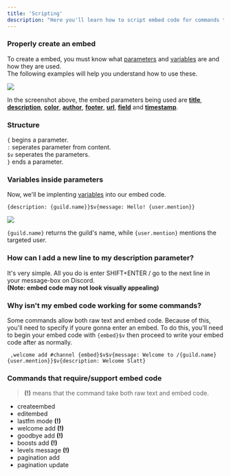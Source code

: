 ```yaml
---
title: 'Scripting'
description: "Here you'll learn how to script embed code for commands that support it."
---
```

### Properly create an embed
To create a embed, you must know what [parameters](/extras/parameters) and [variables](/extras/variables) are and how they are used. <br />
The following examples will help you understand how to use these.

  <Frame type="glass">
    <img src="https://i.imgur.com/ytj8EjS.png"/>
  </Frame>

In the screenshot above, the embed parameters being used are [**title**](/extras/parameters#title), [**description**](/extras/parameters#description), [**color**](/extras/parameters#color), [**author**](/extras/parameters#author), [**footer**](/extras/parameters#footer), [**url**](/extras/parameters#url), [**field**](/extras/parameters#field) and [**timestamp**](/extras/parameters#timestamp).

### Structure

 `{` begins a parameter. <br /> `:` seperates parameter from content.  <br /> `$v` seperates the parameters. <br /> `}` ends a parameter.

### Variables inside parameters

Now, we'll be implenting [variables](/extras/variables) into our embed code.
 ``` 
{description: {guild.name}}$v{message: Hello! {user.mention}}
```
  <Frame type="glass">
    <img src="https://i.imgur.com/PDikvh8.png"/>
  </Frame>

`{guild.name}` returns the guild's name, while `{user.mention}` mentions the targeted user.


### How can I add a new line to my description parameter?
It's very simple. All you do is enter SHIFT+ENTER / go to the next line in your message-box on Discord. <br /> **(Note: embed code may not look visually appealing)**            

### Why isn't my embed code working for some commands?

Some commands allow both raw text and embed code. Because of this, you'll need to specify if youre gonna enter an embed. To do this, you'll need to begin your embed code with `{embed}$v` then proceed to write your embed code after as normally.


 ```
  ,welcome add #channel {embed}$v$v{message: Welcome to /{guild.name} {user.mention}}$v{description: Welcome Slatt}
 ```

### Commands that require/support embed code
> **(!)** means that the command take both raw text and embed code.
- createembed
- editembed
- lastfm mode **(!)**
- welcome add **(!)**
- goodbye add **(!)**
- boosts add **(!)**
- levels message **(!)**
- pagination add 
- pagination update
